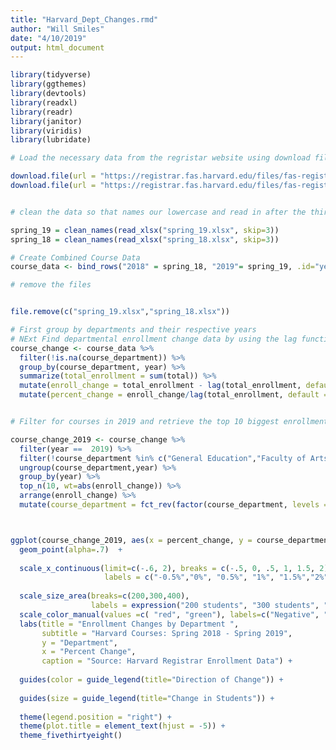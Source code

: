```yaml
---
title: "Harvard_Dept_Changes.rmd"
author: "Will Smiles"
date: "4/10/2019"
output: html_document
---
```


```r
library(tidyverse)
library(ggthemes)
library(devtools)
library(readxl)
library(readr)
library(janitor)
library(viridis)
library(lubridate)
```

```r
# Load the necessary data from the regristar website using download file

download.file(url = "https://registrar.fas.harvard.edu/files/fas-registrar/files/class_enrollment_summary_by_term_3.22.19.xlsx", destfile = "spring_19.xlsx")
download.file(url = "https://registrar.fas.harvard.edu/files/fas-registrar/files/class_enrollment_summary_by_term_03.06.18.xlsx", destfile = "spring_18.xlsx")


# clean the data so that names our lowercase and read in after the third line

spring_19 = clean_names(read_xlsx("spring_19.xlsx", skip=3))
spring_18 = clean_names(read_xlsx("spring_18.xlsx", skip=3))

# Create Combined Course Data
course_data <- bind_rows("2018" = spring_18, "2019"= spring_19, .id="year")

# remove the files


file.remove(c("spring_19.xlsx","spring_18.xlsx"))
```


```r

# First group by departments and their respective years
# NExt Find departmental enrollment change data by using the lag function which calculates change in enrollments from the prior year.  Then create new percentage  change variable which takes this change in enrollment and divides it by the previous years total enrollment
course_change <- course_data %>% 
  filter(!is.na(course_department)) %>% 
  group_by(course_department, year) %>% 
  summarize(total_enrollment = sum(total)) %>% 
  mutate(enroll_change = total_enrollment - lag(total_enrollment, default=total_enrollment[1])) %>% 
  mutate(percent_change = enroll_change/lag(total_enrollment, default = total_enrollment[1])) 


# Filter for courses in 2019 and retrieve the top 10 biggest enrollment changes by weighting by the absolute value of the enrollment change. Order factors by increasing value of enrollment change 

course_change_2019 <- course_change %>% 
  filter(year ==  2019) %>% 
  filter(!course_department %in% c("General Education","Faculty of Arts & Sciences", "No Department", "Special Concentrations")) %>% 
  ungroup(course_department,year) %>% 
  group_by(year) %>% 
  top_n(10, wt=abs(enroll_change)) %>% 
  arrange(enroll_change) %>% 
  mutate(course_department = fct_rev(factor(course_department, levels = course_department[order(percent_change)])))



ggplot(course_change_2019, aes(x = percent_change, y = course_department, size = abs(enroll_change), color=percent_change>0)) +
  geom_point(alpha=.7)  + 
  
  scale_x_continuous(limit=c(-.6, 2), breaks = c(-.5, 0, .5, 1, 1.5, 2),
                     labels = c("-0.5%","0%", "0.5%", "1%", "1.5%","2%")) +
   
  scale_size_area(breaks=c(200,300,400),
                  labels = expression("200 students", "300 students", "400 students")) +
  scale_color_manual(values =c( "red", "green"), labels=c("Negative", "Positive")) +
  labs(title = "Enrollment Changes by Department ",
       subtitle = "Harvard Courses: Spring 2018 - Spring 2019",
       y = "Department",
       x = "Percent Change",
       caption = "Source: Harvard Registrar Enrollment Data") +
  
  guides(color = guide_legend(title="Direction of Change")) +
  
  guides(size = guide_legend(title="Change in Students")) +
  
  theme(legend.position = "right") +
  theme(plot.title = element_text(hjust = -5)) +
  theme_fivethirtyeight()

```

